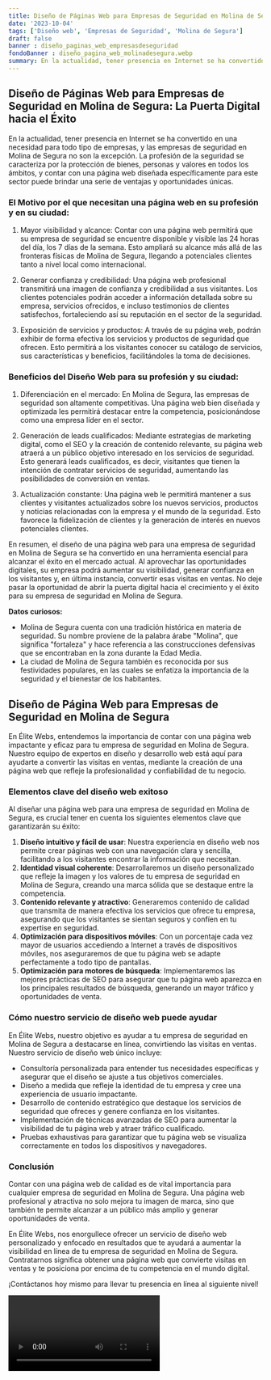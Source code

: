 ```yaml
---
title: Diseño de Páginas Web para Empresas de Seguridad en Molina de Segura
date: '2023-10-04'
tags: ['Diseño web', 'Empresas de Seguridad', 'Molina de Segura']
draft: false
banner : diseño_paginas_web_empresasdeseguridad
fondoBanner : diseño_pagina_web_molinadesegura.webp
summary: En la actualidad, tener presencia en Internet se ha convertido en una necesidad para todo tipo de empresas, y las empresas de seguridad en Molina de Segura no son la excepción. La profesión de la seguridad se caracteriza por la protección de bienes, personas y valores en todos los ámbitos, y contar con una página web diseñada específicamente para este sector puede brindar una serie de ventajas y oportunidades únicas.
---
```


## Diseño de Páginas Web para Empresas de Seguridad en Molina de Segura: La Puerta Digital hacia el Éxito

En la actualidad, tener presencia en Internet se ha convertido en una necesidad para todo tipo de empresas, y las empresas de seguridad en Molina de Segura no son la excepción. La profesión de la seguridad se caracteriza por la protección de bienes, personas y valores en todos los ámbitos, y contar con una página web diseñada específicamente para este sector puede brindar una serie de ventajas y oportunidades únicas.

### El Motivo por el que necesitan una página web en su profesión y en su ciudad:

1. Mayor visibilidad y alcance: Contar con una página web permitirá que su empresa de seguridad se encuentre disponible y visible las 24 horas del día, los 7 días de la semana. Esto ampliará su alcance más allá de las fronteras físicas de Molina de Segura, llegando a potenciales clientes tanto a nivel local como internacional.

2. Generar confianza y credibilidad: Una página web profesional transmitirá una imagen de confianza y credibilidad a sus visitantes. Los clientes potenciales podrán acceder a información detallada sobre su empresa, servicios ofrecidos, e incluso testimonios de clientes satisfechos, fortaleciendo así su reputación en el sector de la seguridad.

3. Exposición de servicios y productos: A través de su página web, podrán exhibir de forma efectiva los servicios y productos de seguridad que ofrecen. Esto permitirá a los visitantes conocer su catálogo de servicios, sus características y beneficios, facilitándoles la toma de decisiones.

### Beneficios del Diseño Web para su profesión y su ciudad:

1. Diferenciación en el mercado: En Molina de Segura, las empresas de seguridad son altamente competitivas. Una página web bien diseñada y optimizada les permitirá destacar entre la competencia, posicionándose como una empresa líder en el sector.

2. Generación de leads cualificados: Mediante estrategias de marketing digital, como el SEO y la creación de contenido relevante, su página web atraerá a un público objetivo interesado en los servicios de seguridad. Esto generará leads cualificados, es decir, visitantes que tienen la intención de contratar servicios de seguridad, aumentando las posibilidades de conversión en ventas.

3. Actualización constante: Una página web le permitirá mantener a sus clientes y visitantes actualizados sobre los nuevos servicios, productos y noticias relacionadas con la empresa y el mundo de la seguridad. Esto favorece la fidelización de clientes y la generación de interés en nuevos potenciales clientes.

En resumen, el diseño de una página web para una empresa de seguridad en Molina de Segura se ha convertido en una herramienta esencial para alcanzar el éxito en el mercado actual. Al aprovechar las oportunidades digitales, su empresa podrá aumentar su visibilidad, generar confianza en los visitantes y, en última instancia, convertir esas visitas en ventas. No deje pasar la oportunidad de abrir la puerta digital hacia el crecimiento y el éxito para su empresa de seguridad en Molina de Segura.

**Datos curiosos:**
- Molina de Segura cuenta con una tradición histórica en materia de seguridad. Su nombre proviene de la palabra árabe "Molina", que significa "fortaleza" y hace referencia a las construcciones defensivas que se encontraban en la zona durante la Edad Media.
- La ciudad de Molina de Segura también es reconocida por sus festividades populares, en las cuales se enfatiza la importancia de la seguridad y el bienestar de los habitantes.

<GifSeo />

<Cta />

## Diseño de Página Web para Empresas de Seguridad en Molina de Segura

En Élite Webs, entendemos la importancia de contar con una página web impactante y eficaz para tu empresa de seguridad en Molina de Segura. Nuestro equipo de expertos en diseño y desarrollo web está aquí para ayudarte a convertir las visitas en ventas, mediante la creación de una página web que refleje la profesionalidad y confiabilidad de tu negocio. 

### Elementos clave del diseño web exitoso

Al diseñar una página web para una empresa de seguridad en Molina de Segura, es crucial tener en cuenta los siguientes elementos clave que garantizarán su éxito:

1. **Diseño intuitivo y fácil de usar**: Nuestra experiencia en diseño web nos permite crear páginas web con una navegación clara y sencilla, facilitando a los visitantes encontrar la información que necesitan.
2. **Identidad visual coherente**: Desarrollaremos un diseño personalizado que refleje la imagen y los valores de tu empresa de seguridad en Molina de Segura, creando una marca sólida que se destaque entre la competencia.
3. **Contenido relevante y atractivo**: Generaremos contenido de calidad que transmita de manera efectiva los servicios que ofrece tu empresa, asegurando que los visitantes se sientan seguros y confíen en tu expertise en seguridad.
4. **Optimización para dispositivos móviles**: Con un porcentaje cada vez mayor de usuarios accediendo a Internet a través de dispositivos móviles, nos aseguraremos de que tu página web se adapte perfectamente a todo tipo de pantallas.
5. **Optimización para motores de búsqueda**: Implementaremos las mejores prácticas de SEO para asegurar que tu página web aparezca en los principales resultados de búsqueda, generando un mayor tráfico y oportunidades de venta.

### Cómo nuestro servicio de diseño web puede ayudar

En Élite Webs, nuestro objetivo es ayudar a tu empresa de seguridad en Molina de Segura a destacarse en línea, convirtiendo las visitas en ventas. Nuestro servicio de diseño web único incluye:

- Consultoría personalizada para entender tus necesidades específicas y asegurar que el diseño se ajuste a tus objetivos comerciales.
- Diseño a medida que refleje la identidad de tu empresa y cree una experiencia de usuario impactante.
- Desarrollo de contenido estratégico que destaque los servicios de seguridad que ofreces y genere confianza en los visitantes.
- Implementación de técnicas avanzadas de SEO para aumentar la visibilidad de tu página web y atraer tráfico cualificado.
- Pruebas exhaustivas para garantizar que tu página web se visualiza correctamente en todos los dispositivos y navegadores.

### Conclusión

Contar con una página web de calidad es de vital importancia para cualquier empresa de seguridad en Molina de Segura. Una página web profesional y atractiva no solo mejora tu imagen de marca, sino que también te permite alcanzar a un público más amplio y generar oportunidades de venta.

En Élite Webs, nos enorgullece ofrecer un servicio de diseño web personalizado y enfocado en resultados que te ayudará a aumentar la visibilidad en línea de tu empresa de seguridad en Molina de Segura. Contratarnos significa obtener una página web que convierte visitas en ventas y te posiciona por encima de tu competencia en el mundo digital.

¡Contáctanos hoy mismo para llevar tu presencia en línea al siguiente nivel!

<Video />

<CtaBot job='Empresas de Seguridad' city='Molina de Segura'/>

<Gmaps query='Molina de Segura+españa+maps' />